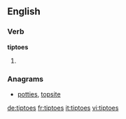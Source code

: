 ==English==

===Verb===
'''tiptoes'''

# {{third-person singular of|tiptoe}}

===Anagrams===
* [[potties#English|potties]], [[topsite#English|topsite]]

[[de:tiptoes]]
[[fr:tiptoes]]
[[it:tiptoes]]
[[vi:tiptoes]]